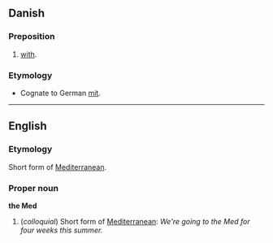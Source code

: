 == Danish ==
=== Preposition ===
# [[with]].
=== Etymology ===
* Cognate to German [[mit]].

----

==English==
===Etymology===
Short form of [[Mediterranean]].

===Proper noun===
'''the Med'''
#(''colloquial'') Short form of [[Mediterranean]]: ''We're going to the Med for four weeks this summer.''